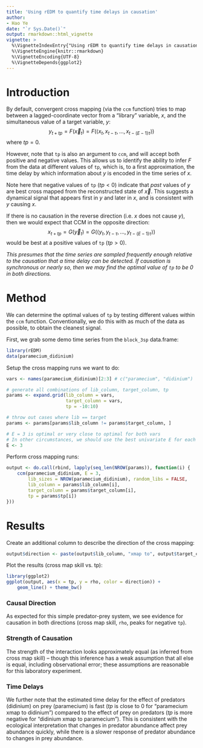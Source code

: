 ```yaml
---
title: 'Using rEDM to quantify time delays in causation'
author:
- Hao Ye
date: "`r Sys.Date()`"
output: rmarkdown::html_vignette
vignette: >
  %\VignetteIndexEntry{"Using rEDM to quantify time delays in causation"}
  %\VignetteEngine{knitr::rmarkdown}
  %\VignetteEncoding{UTF-8}
  %\VignetteDepends{ggplot2}
---
```

    
# Introduction
    
By default, convergent cross mapping (via the `ccm` function) tries to map between a lagged-coordinate vector from a "library" variable, $x$, and the simultaneous value of a target variable, $y$:
$$ y_{t+tp} = F\left(\vec{x}_t\right) = F\left(\langle x_t, x_{t-\tau}, \dots, x_{t-(E-1)\tau} \rangle \right) $$
where $tp = 0$.

However, note that `tp` is also an argument to `ccm`, and will accept both positive and negative values. This allows us to identify the ability to infer $F$ from the data at different values of `tp`, which is, to a first approximation, the time delay by which information about $y$ is encoded in the time series of $x$.

Note here that negative values of `tp` ($tp < 0$) indicate that *past* values of $y$ are best cross mapped from the reconstructed state of $\vec{x}$. This suggests a dynamical signal that appears first in $y$ and later in $x$, and is consistent with $y$ causing $x$.

If there is no causation in the reverse direction (i.e. $x$ does not cause $y$), then we would expect that CCM in the opposite direction:
$$ x_{t+tp} = G\left(\vec{y}_t\right) = G\left(\langle y_t, y_{t-\tau}, \dots, y_{t-(E-1)\tau} \rangle \right) $$
would be best at a positive values of `tp` ($tp > 0$).

*This presumes that the time series are sampled frequently enough relative to the causation that a time delay can be detected. If causation is synchronous or nearly so, then we may find the optimal value of `tp` to be $0$ in both directions.*

# Method

We can determine the optimal values of `tp` by testing different values within the `ccm` function. Conventionally, we do this with as much of the data as possible, to obtain the cleanest signal.

First, we grab some demo time series from the `block_3sp` data.frame:
```r
library(rEDM)
data(paramecium_didinium)
```

Setup the cross mapping runs we want to do:
```r
vars <- names(paramecium_didinium)[2:3] # c("paramecium", "didinium")

# generate all combinations of lib_column, target_column, tp
params <- expand.grid(lib_column = vars, 
                      target_column = vars, 
                      tp = -10:10)

# throw out cases where lib == target
params <- params[params$lib_column != params$target_column, ]

# E = 3 is optimal or very close to optimal for both vars
# In other circumstances, we should use the best univariate E for each lib_column
E <- 3
```

Perform cross mapping runs:
```r
output <- do.call(rbind, lapply(seq_len(NROW(params)), function(i) {
    ccm(paramecium_didinium, E = 3, 
        lib_sizes = NROW(paramecium_didinium), random_libs = FALSE, 
        lib_column = params$lib_column[i], 
        target_column = params$target_column[i], 
        tp = params$tp[i])
}))
```

# Results

Create an additional column to describe the direction of the cross mapping:
```r
output$direction <- paste(output$lib_column, "xmap to", output$target_column)
```

Plot the results (cross map skill vs. tp):
```r
library(ggplot2)
ggplot(output, aes(x = tp, y = rho, color = direction)) + 
    geom_line() + theme_bw()
```

### Causal Direction
As expected for this simple predator-prey system, we see evidence for causation in both directions (cross map skill, `rho`, peaks for negative `tp`).

### Strength of Causation
The strength of the interaction looks approximately equal (as inferred from cross map skill) -- though this inference has a weak assumption that all else is equal, including observational error; these assumptions are reasonable for this laboratory experiment.

### Time Delays
We further note that the estimated time delay for the effect of predators (didinium) on prey (paramecium) is fast ($tp$ is close to 0 for "paramecium xmap to didinium") compared to the effect of prey on predators ($tp$ is more negative for "didinium xmap to paramecium"). This is consistent with the ecological interpretation that changes in predator abundance affect prey abundance quickly, while there is a slower response of predator abundance to changes in prey abundance.
